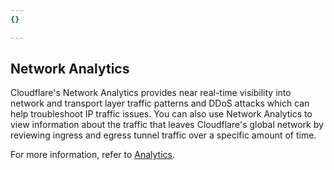 ```yaml
---
{}

---
```


## Network Analytics

Cloudflare's Network Analytics provides near real-time visibility into network and transport layer traffic patterns and DDoS attacks which can help troubleshoot IP traffic issues. You can also use Network Analytics to view information about the traffic that leaves Cloudflare's global network by reviewing ingress and egress tunnel traffic over a specific amount of time.

For more information, refer to [Analytics](/magic-transit/analytics/).
